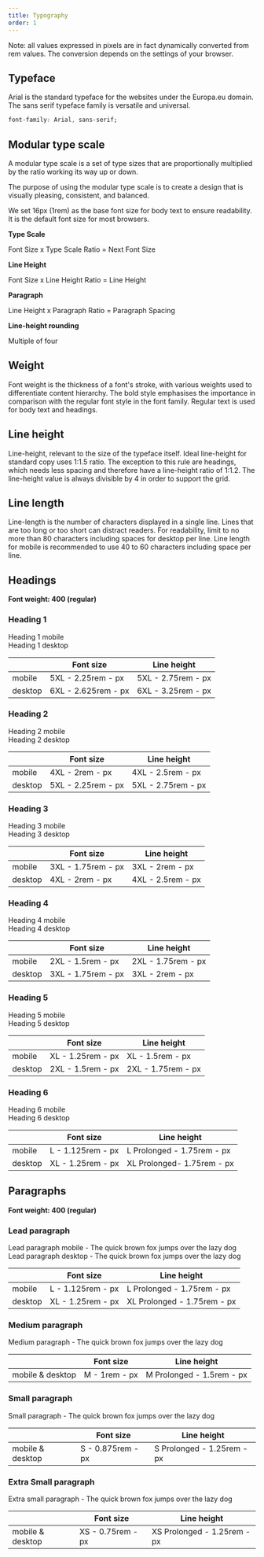 ```yaml
---
title: Typography
order: 1
---
```



Note: all values expressed in pixels are in fact dynamically converted from rem values. The conversion depends on the settings of your browser.

## Typeface

Arial is the standard typeface for the websites under the Europa.eu domain. The sans serif typeface family is versatile and universal.

```css
font-family: Arial, sans-serif;
```

## Modular type scale

A modular type scale is a set of type sizes that are proportionally multiplied by the ratio working its way up or down.

The purpose of using the modular type scale is to create a design that is visually pleasing, consistent, and balanced.

We set 16px (1rem) as the base font size for body text to ensure readability. It is the default font size for most browsers.

**Type Scale**

Font Size x Type Scale Ratio = Next Font Size

**Line Height**

Font Size x Line Height Ratio = Line Height

**Paragraph**

Line Height x Paragraph Ratio = Paragraph Spacing

**Line-height rounding**

Multiple of four

## Weight

Font weight is the thickness of a font's stroke, with various weights used to differentiate content hierarchy. The bold style emphasises the importance in comparison with the regular font style in the font family. Regular text is used for body text and headings.

## Line height

Line-height, relevant to the size of the typeface itself. Ideal line-height for standard copy uses 1:1.5 ratio. The exception to this rule are headings, which needs less spacing and therefore have a line-height ratio of 1:1.2. The line-height value is always divisible by 4 in order to support the grid.

## Line length

Line-length is the number of characters displayed in a single line. Lines that are too long or too short can distract readers. For readability, limit to no more than 80 characters including spaces for desktop per line. Line length for mobile is recommended to use 40 to 60 characters including space per line.

## Headings

**Font weight: 400 (regular)**

### Heading 1

<Playground hideCode>
  <div className="ecl-u-ph-m ecl-u-pv-xl">
    <div className="ecl-u-type-5xl">Heading 1 mobile</div>
    <div className="ecl-u-type-6xl ecl-u-mt-m">Heading 1 desktop</div>
  </div>
</Playground>

|         | Font size                                      | Line height                                  |
| ------- | ---------------------------------------------- | -------------------------------------------- |
| mobile  | 5XL - 2.25rem - <RemToPixels rem="2.25" />px   | 5XL - 2.75rem - <RemToPixels rem="2.75" />px |
| desktop | 6XL - 2.625rem - <RemToPixels rem="2.625" />px | 6XL - 3.25rem - <RemToPixels rem="3.25" />px |

### Heading 2

<Playground hideCode>
  <div className="ecl-u-ph-m ecl-u-pv-xl">
    <div className="ecl-u-type-4xl">Heading 2 mobile</div>
    <div className="ecl-u-type-5xl ecl-u-mt-m">Heading 2 desktop</div>
  </div>
</Playground>

|         | Font size                                    | Line height                                  |
| ------- | -------------------------------------------- | -------------------------------------------- |
| mobile  | 4XL - 2rem - <RemToPixels rem="2" />px       | 4XL - 2.5rem - <RemToPixels rem="2.5" />px   |
| desktop | 5XL - 2.25rem - <RemToPixels rem="2.25" />px | 5XL - 2.75rem - <RemToPixels rem="2.75" />px |

### Heading 3

<Playground hideCode>
  <div className="ecl-u-ph-m ecl-u-pv-xl">
    <div className="ecl-u-type-3xl">Heading 3 mobile</div>
    <div className="ecl-u-type-4xl ecl-u-mt-m">Heading 3 desktop</div>
  </div>
</Playground>

|         | Font size                                    | Line height                                |
| ------- | -------------------------------------------- | ------------------------------------------ |
| mobile  | 3XL - 1.75rem - <RemToPixels rem="1.75" />px | 3XL - 2rem - <RemToPixels rem="2" />px     |
| desktop | 4XL - 2rem - <RemToPixels rem="2" />px       | 4XL - 2.5rem - <RemToPixels rem="2.5" />px |

### Heading 4

<Playground hideCode>
  <div className="ecl-u-ph-m ecl-u-pv-xl">
    <div className="ecl-u-type-2xl">Heading 4 mobile</div>
    <div className="ecl-u-type-3xl ecl-u-mt-m">Heading 4 desktop</div>
  </div>
</Playground>

|         | Font size                                    | Line height                                  |
| ------- | -------------------------------------------- | -------------------------------------------- |
| mobile  | 2XL - 1.5rem - <RemToPixels rem="1.5" />px   | 2XL - 1.75rem - <RemToPixels rem="1.75" />px |
| desktop | 3XL - 1.75rem - <RemToPixels rem="1.75" />px | 3XL - 2rem - <RemToPixels rem="2" />px       |

### Heading 5

<Playground hideCode>
  <div className="ecl-u-ph-m ecl-u-pv-xl">
    <div className="ecl-u-type-xl">Heading 5 mobile</div>
    <div className="ecl-u-type-2xl ecl-u-mt-m">Heading 5 desktop</div>
  </div>
</Playground>

|         | Font size                                   | Line height                                  |
| ------- | ------------------------------------------- | -------------------------------------------- |
| mobile  | XL - 1.25rem - <RemToPixels rem="1.25" />px | XL - 1.5rem - <RemToPixels rem="1.5" />px    |
| desktop | 2XL - 1.5rem - <RemToPixels rem="1.5" />px  | 2XL - 1.75rem - <RemToPixels rem="1.75" />px |

### Heading 6

<Playground hideCode>
  <div className="ecl-u-ph-m ecl-u-pv-xl">
    <div className="ecl-u-type-l">Heading 6 mobile</div>
    <div className="ecl-u-type-xl ecl-u-mt-m">Heading 6 desktop</div>
  </div>
</Playground>

|         | Font size                                    | Line height                                          |
| ------- | -------------------------------------------- | ---------------------------------------------------- |
| mobile  | L - 1.125rem - <RemToPixels rem="1.125" />px | L Prolonged - 1.75rem - <RemToPixels rem="1.75" />px |
| desktop | XL - 1.25rem - <RemToPixels rem="1.25" />px  | XL Prolonged- 1.75rem - <RemToPixels rem="1.75" />px |

## Paragraphs

**Font weight: 400 (regular)**

### Lead paragraph

<Playground hideCode>
  <div className="ecl-u-ph-m ecl-u-pv-xl">
    <div className="ecl-u-type-prolonged-l">Lead paragraph mobile - The quick brown fox jumps over the lazy dog</div>
    <div className="ecl-u-type-prolonged-xl ecl-u-mt-m">Lead paragraph desktop - The quick brown fox jumps over the lazy dog</div>
  </div>
</Playground>

|         | Font size                                    | Line height                                           |
| ------- | -------------------------------------------- | ----------------------------------------------------- |
| mobile  | L - 1.125rem - <RemToPixels rem="1.125" />px | L Prolonged - 1.75rem - <RemToPixels rem="1.75" />px  |
| desktop | XL - 1.25rem - <RemToPixels rem="1.25" />px  | XL Prolonged - 1.75rem - <RemToPixels rem="1.75" />px |

### Medium paragraph

<Playground hideCode>
  <div className="ecl-u-ph-m ecl-u-pv-xl">
    <div className="ecl-u-type-prolonged-m">Medium paragraph - The quick brown fox jumps over the lazy dog</div>
  </div>
</Playground>

|                  | Font size                            | Line height                                        |
| ---------------- | ------------------------------------ | -------------------------------------------------- |
| mobile & desktop | M - 1rem - <RemToPixels rem="1" />px | M Prolonged - 1.5rem - <RemToPixels rem="1.5" />px |

### Small paragraph

<Playground hideCode>
  <div className="ecl-u-ph-m ecl-u-pv-xl">
    <div className="ecl-u-type-prolonged-s">Small paragraph - The quick brown fox jumps over the lazy dog</div>
  </div>
</Playground>

|                  | Font size                                    | Line height                                          |
| ---------------- | -------------------------------------------- | ---------------------------------------------------- |
| mobile & desktop | S - 0.875rem - <RemToPixels rem="0.875" />px | S Prolonged - 1.25rem - <RemToPixels rem="1.25" />px |

### Extra Small paragraph

<Playground hideCode>
  <div className="ecl-u-ph-m ecl-u-pv-xl">
    <div className="ecl-u-type-prolonged-xs">Extra small paragraph - The quick brown fox jumps over the lazy dog</div>
  </div>
</Playground>

|                  | Font size                                   | Line height                                           |
| ---------------- | ------------------------------------------- | ----------------------------------------------------- |
| mobile & desktop | XS - 0.75rem - <RemToPixels rem="0.75" />px | XS Prolonged - 1.25rem - <RemToPixels rem="1.25" />px |
